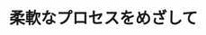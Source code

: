 ﻿---
title: "柔軟なプロセスをめざして"
category: "その他"
vol: 15
interviewee: "村木 正昭 "
url: ""
tags: []
pdf: "15-1.pdf"
career: ""
preface: "------------"
---
